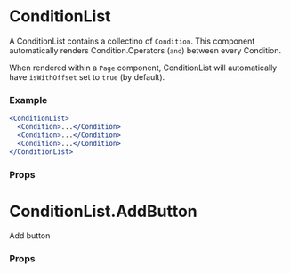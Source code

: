
<Meta
  title="🛠 Utilities/UI Convenience/Condition Blocks/ConditionList"
  component={ConditionList}
/>

# ConditionList

A ConditionList contains a collectino of `Condition`. This component automatically renders Condition.Operators (`and`) between every Condition.

When rendered within a `Page` component, ConditionList will automatically have `isWithOffset` set to `true` (by default).

### Example

```jsx
<ConditionList>
  <Condition>...</Condition>
  <Condition>...</Condition>
  <Condition>...</Condition>
</ConditionList>
```

### Props

<Props of={ConditionList} />

# ConditionList.AddButton

Add button

### Props

<Props of={ConditionListAddButton} />
